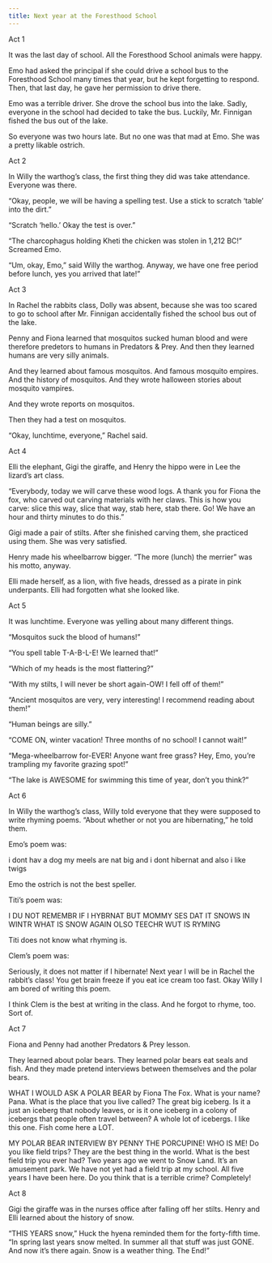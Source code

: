 ```yaml
---
title: Next year at the Foresthood School
---
```


Act 1

It was the last day of school. All the Foresthood School animals were happy.

Emo had asked the principal if she could drive a school bus to the Foresthood School many times that year, but he kept forgetting to respond. Then, that last day, he gave her permission to drive there.

Emo was a terrible driver. She drove the school bus into the lake. Sadly, everyone in the school had decided to take the bus. Luckily, Mr. Finnigan fished the bus out of the lake.

So everyone was two hours late. But no one was that mad at Emo. She was a pretty likable ostrich.

Act 2

In Willy the warthog’s class, the first thing they did was take attendance. Everyone was there.

“Okay, people, we will be having a spelling test. Use a stick to scratch ‘table’ into the dirt.”

“Scratch ‘hello.’ Okay the test is over.”

“The charcophagus holding Kheti the chicken was stolen in 1,212 BC!” Screamed Emo.

“Um, okay, Emo,” said Willy the warthog. Anyway, we have one free period before lunch, yes you arrived that late!”

Act 3

In Rachel the rabbits class, Dolly was absent, because she was too scared to go to school after Mr. Finnigan accidentally fished the school bus out of the lake.

Penny and Fiona learned that mosquitos sucked human blood and were therefore predetors to humans in Predators & Prey. And then they learned humans are very silly animals.

And they learned about famous mosquitos. And famous mosquito empires. And the history of mosquitos. And they wrote halloween stories about mosquito vampires.

And they wrote reports on mosquitos.

Then they had a test on mosquitos.

“Okay, lunchtime, everyone,” Rachel said.

Act 4

Elli the elephant, Gigi the giraffe, and Henry the hippo were in Lee the lizard’s art class.

“Everybody, today we will carve these wood logs. A thank you for Fiona the fox, who carved out carving materials with her claws. This is how you carve: slice this way, slice that way, stab here, stab there. Go! We have an hour and thirty minutes to do this.”

Gigi made a pair of stilts. After she finished carving them, she practiced using them. She was very satisfied.

Henry made his wheelbarrow bigger. “The more (lunch) the merrier” was his motto, anyway.

Elli made herself, as a lion, with five heads, dressed as a pirate in pink underpants. Elli had forgotten what she looked like.

Act 5

It was lunchtime. Everyone was yelling about many different things.

“Mosquitos suck the blood of humans!”

“You spell table T-A-B-L-E! We learned that!”

“Which of my heads is the most flattering?”

“With my stilts, I will never be short again-OW! I fell off of them!”

“Ancient mosquitos are very, very interesting! I recommend reading about them!”

“Human beings are silly.”

“COME ON, winter vacation! Three months of no school!  I cannot wait!”

“Mega-wheelbarrow for-EVER! Anyone want free grass? Hey, Emo, you’re trampling my favorite grazing spot!”

“The lake is AWESOME for swimming this time of year, don’t you think?”

Act 6

In Willy the warthog’s class, Willy told everyone that they were supposed to write rhyming poems. “About whether or not you are hibernating,” he told them.

Emo’s poem was:

i dont hav a dog                                                                                                                                                                            my meels are nat big                                                                                                                                                                and i dont hibernat                                                                                                                                                                        and also i like twigs 

Emo the ostrich is not the best speller.

Titi’s poem was:

I DU NOT REMEMBR                                                                                                                                                                 IF I HYBRNAT                                                                                                                                                                             BUT MOMMY SES DAT IT SNOWS IN WINTR WHAT IS SNOW AGAIN                                                                                                                  OLSO TEECHR WUT IS RYMING

Titi does not know what rhyming is.

Clem’s poem was:

Seriously, it does not matter if I hibernate!                                                                                                                                 Next year I will be in Rachel the rabbit’s class!                                                                                                                          You get brain freeze if you eat ice cream too fast.                                                                                                                  Okay Willy I am bored of writing this poem.

I think Clem is the best at writing in the class. And he forgot to rhyme, too. Sort of. 

Act 7

Fiona and Penny had another Predators & Prey lesson.

They learned about polar bears. They learned polar bears eat seals and fish. And they made pretend interviews between themselves and the polar bears. 

WHAT I WOULD ASK A POLAR BEAR by Fiona The Fox.                                                                                                                 What is your name?                                                                                                                                                                                Pana.                                                                                                                                                                                    What is the place that you live called?                                                                                                                                       The great big iceberg.                                                                                                                                                                  Is it a just an iceberg that nobody leaves, or is it one iceberg in a colony of icebergs that people often travel between?           A whole lot of icebergs. I like this one. Fish come here a LOT. 

MY POLAR BEAR INTERVIEW BY PENNY THE PORCUPINE! WHO IS ME!                                                                                                                        Do you like field trips?                                                                                                                                                              They are the best thing in the world.                                                                                                                                               What is the best field trip you ever had?                                                                                                                                    Two years ago we went to Snow Land. It’s an amusement park.                                                                                                   We have not yet had a field trip at my school. All five years I have been here. Do you think that is a terrible crime?                Completely!       

Act 8         

Gigi the giraffe was in the nurses office after falling off her stilts. Henry and Elli learned about the history of snow. 

“THIS YEARS snow,” Huck the hyena reminded them for the forty-fifth time. “In spring last years snow melted. In summer all that stuff was just GONE. And now it’s there again. Snow is a weather thing. The End!” 

                                                                                                                                                                                                                   
